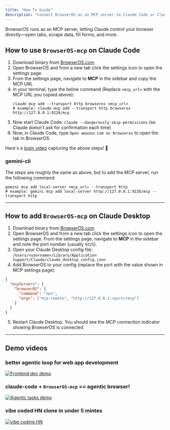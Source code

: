 ```yaml
---
title: "How To Guide"
description: "Connect BrowserOS as an MCP server to Claude Code or Claude Desktop"
---
```


BrowserOS runs as an MCP server, letting Claude control your browser directly—open tabs, scrape data, fill forms, and more.

## How to use `BrowserOS-mcp` on Claude Code

1. Download binary from [BrowserOS.com](https://BrowserOS.com)
2. Open BrowserOS and from a new tab click the settings icon to open the settings page.
3. From the settings page, navigate to **MCP** in the sidebar and copy the MCP URL
4. In your terminal, type the below command (Replace `<mcp_url>` with the MCP URL you copied above): 
   ```
   claude mcp add --transport http browseros <mcp_url>
   # example: claude mcp add --transport http browseros http://127.0.0.1:9226/mcp
   ``` 
5. Now start Claude Code: `claude --dangerously-skip-permissions` (so Claude doesn't ask for confirmation each time)
6. Now, in Claude Code, type `Open amazon.com on browseros` to open the tab in BrowserOS.

Here's a [loom video](https://www.loom.com/share/9a41b74f265649a2993c329b05f93b54?sid=009690dd-e1a0-47b9-9b41-abe544e90c78) capturing the above steps! 🥳

### gemini-cli
The steps are roughly the same as above, but to add the MCP server, run the following command:

```
gemini mcp add local-server <mcp_url> --transport http
# example: gemini mcp add local-server http://127.0.0.1:9226/mcp --transport http

```

---

## How to add `BrowserOS-mcp` on Claude Desktop

1. Download binary from [BrowserOS.com](https://BrowserOS.com)
2. Open BrowserOS and from a new tab click the settings icon to open the settings page. From the settings page, navigate to **MCP** in the sidebar and note the port number (usually `9225`).
3. Open your Claude Desktop config file: `/Users/<username>/Library/Application Support/Claude/claude_desktop_config.json`
4. Add BrowserOS to your config (replace the port with the value shown in MCP settings page):
```json
{
  "mcpServers": {
    "browserOS": {
      "command": "npx",
      "args": ["mcp-remote", "http://127.0.0.1:<port>/mcp"]
    }
  }
}
```
5. Restart Claude Desktop. You should see the MCP connection indicator showing BrowserOS is connected

---

## Demo videos

### better agentic loop for web app development
[![Frontend dev demo](https://img.youtube.com/vi/vcSxzIIkg_0/0.jpg)](https://youtu.be/vcSxzIIkg_0)

### claude-code + `BrowserOS-mcp` == agentic browser!
[![Agentic tasks demo](https://img.youtube.com/vi/rPFx_Btajj0/0.jpg)](https://youtu.be/rPFx_Btajj0)

### vibe coded HN clone in under 5 mintes
[![vibe coding HN](https://img.youtube.com/vi/c-egH0R3ZTs/0.jpg)](https://youtu.be/c-egH0R3ZTs)

